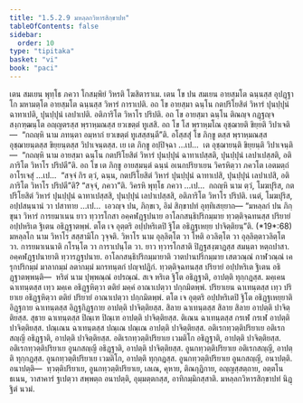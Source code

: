 ```yaml
---
title: "1.5.2.9 มหลฺลกวิหารสิกฺขาปท"
tableOfContents: false
sidebar:
  order: 10
type: "tipitaka"
basket: "vi"
book: "paci"
---
```



<DynamicBreadcrumb />

<Division number="134" book="paci">

<Paragraph number="457" book="paci">
เตน สมเยน พุทฺโธ ภควา โกสมฺพิยํ วิหรติ โฆสิตาราเม. เตน โข ปน สมเยน อายสฺมโต ฉนฺนสฺส อุปฏฺฐาโก มหามตฺโต อายสฺมโต ฉนฺนสฺส วิหารํ การาเปติ. อถ โข อายสฺมา ฉนฺโน กตปริโยสิตํ วิหารํ ปุนปฺปุนํ ฉาทาเปติ, ปุนปฺปุนํ เลปาเปติ. อติภาริโต วิหาโร ปริปติ. อถ โข อายสฺมา ฉนฺโน ติณญฺจ กฏฺฐญฺจ สงฺกฑฺฒนฺโต อญฺญตรสฺส พฺราหฺมณสฺส ยวเขตฺตํ ทูเสสิ. อถ โข โส พฺราหฺมโณ อุชฺฌายติ ขิยฺยติ วิปาเจติ—  “กถญฺหิ นาม ภทนฺตา อมฺหากํ ยวเขตฺตํ ทูเสสฺสนฺตี”ติ.
</Paragraph>

<Paragraph number="458" book="paci">
อโสฺสสุํ โข ภิกฺขู ตสฺส พฺราหฺมณสฺส อุชฺฌายนฺตสฺส ขิยฺยนฺตสฺส วิปาเจนฺตสฺส. เย เต ภิกฺขู อปฺปิจฺฉา …เป…  เต อุชฺฌายนฺติ ขิยฺยนฺติ วิปาเจนฺติ—  “กถญฺหิ นาม อายสฺมา ฉนฺโน กตปริโยสิตํ วิหารํ ปุนปฺปุนํ ฉาทาเปสฺสติ, ปุนปฺปุนํ เลปาเปสฺสติ, อติภาริโต วิหาโร ปริปตี”ติ.
</Paragraph>

<Paragraph number="459" book="paci">
อถ โข เต ภิกฺขู อายสฺมนฺตํ ฉนฺนํ อเนกปริยาเยน วิครหิตฺวา ภควโต เอตมตฺถํ อาโรเจสุํ …เป…  “สจฺจํ กิร ตฺวํ, ฉนฺน, กตปริโยสิตํ วิหารํ ปุนปฺปุนํ ฉาทาเปสิ, ปุนปฺปุนํ เลปาเปสิ, อติภาริโต วิหาโร ปริปตี”ติ? “สจฺจํ, ภควา”ติ. วิครหิ พุทฺโธ ภควา …เป…  กถญฺหิ นาม ตฺวํ, โมฆปุริส, กตปริโยสิตํ วิหารํ ปุนปฺปุนํ ฉาทาเปสฺสสิ, ปุนปฺปุนํ เลปาเปสฺสสิ, อติภาริโต วิหาโร ปริปติ. เนตํ, โมฆปุริส, อปฺปสนฺนานํ วา ปสาทาย …เป…  เอวญฺจ ปน, ภิกฺขเว, อิมํ สิกฺขาปทํ อุทฺทิเสยฺยาถ—
</Paragraph>

</Division>
<Division number="135" book="paci">

<Paragraph number="460" book="paci">
<Emphasis>“มหลฺลกํ ปน ภิกฺขุนา วิหารํ การยมาเนน ยาว ทฺวารโกสา อคฺคฬฏฺฐปนาย อาโลกสนฺธิปริกมฺมาย ทฺวตฺติจฺฉทนสฺส ปริยายํ อปฺปหริเต ฐิเตน อธิฏฺฐาตพฺพํ. ตโต เจ อุตฺตริ อปฺปหริเตปิ ฐิโต อธิฏฺฐเหยฺย ปาจิตฺติยนฺ”</Emphasis>ติ. (*19*:<Emphasis>68</Emphasis>)
</Paragraph>

</Division>
<Division number="136" book="paci">

<Paragraph number="461" book="paci">
<Emphasis>มหลฺลโก</Emphasis> นาม วิหาโร สสฺสามิโก วุจฺจติ.
</Paragraph>

<Paragraph number="462" book="paci">
<Emphasis>วิหาโร</Emphasis> นาม อุลฺลิตฺโต วา โหติ อวลิตฺโต วา อุลฺลิตฺตาวลิตฺโต วา.
</Paragraph>

<Paragraph number="463" book="paci">
<Emphasis>การยมาเนนา</Emphasis>ติ กโรนฺโต วา การาเปนฺโต วา.
</Paragraph>

<Paragraph number="464" book="paci">
<Emphasis>ยาว ทฺวารโกสา</Emphasis>ติ ปิฏฺฐสงฺฆาฏสฺส สมนฺตา หตฺถปาสา.
</Paragraph>

<Paragraph number="465" book="paci">
<Emphasis>อคฺคฬฏฺฐปนายา</Emphasis>ติ ทฺวารฏฺฐปนาย.
</Paragraph>

<Paragraph number="466" book="paci">
<Emphasis>อาโลกสนฺธิปริกมฺมายา</Emphasis>ติ วาตปานปริกมฺมาย เสตวณฺณํ กาฬวณฺณํ เครุกปริกมฺมํ มาลากมฺมํ ลตากมฺมํ มกรทนฺตกํ ปญฺจปฏิกํ.
</Paragraph>

<Paragraph number="467" book="paci">
<Emphasis>ทฺวตฺติจฺฉทนสฺส ปริยายํ อปฺปหริเต ฐิเตน อธิฏฺฐาตพฺพนฺ</Emphasis>ติ—  หริตํ นาม ปุพฺพณฺณํ อปรณฺณํ. สเจ หริเต ฐิโต อธิฏฺฐาติ, อาปตฺติ ทุกฺกฏสฺส. มคฺเคน ฉาเทนฺตสฺส เทฺว มคฺเค อธิฏฺฐหิตฺวา ตติยํ มคฺคํ อาณาเปตฺวา ปกฺกมิตพฺพํ. ปริยาเยน ฉาเทนฺตสฺส เทฺว ปริยาเย อธิฏฺฐหิตฺวา ตติยํ ปริยายํ อาณาเปตฺวา ปกฺกมิตพฺพํ.
</Paragraph>

</Division>
<Division number="137" book="paci">

<Paragraph number="468" book="paci">
<Emphasis>ตโต เจ อุตฺตริ อปฺปหริเตปิ ฐิโต อธิฏฺฐเหยฺยา</Emphasis>ติ อิฏฺฐกาย ฉาเทนฺตสฺส อิฏฺฐกิฏฺฐกาย อาปตฺติ ปาจิตฺติยสฺส. สิลาย ฉาเทนฺตสฺส สิลาย สิลาย อาปตฺติ ปาจิตฺติยสฺส. สุธาย ฉาเทนฺตสฺส ปิณฺเฑ ปิณฺเฑ อาปตฺติ ปาจิตฺติยสฺส. ติเณน ฉาเทนฺตสฺส กรเฬ กรเฬ อาปตฺติ ปาจิตฺติยสฺส. ปณฺเณน ฉาเทนฺตสฺส ปณฺเณ ปณฺเณ อาปตฺติ ปาจิตฺติยสฺส.
</Paragraph>

<Paragraph number="469" book="paci">
อติเรกทฺวตฺติปริยาเย อติเรกสญฺญี อธิฏฺฐาติ, อาปตฺติ ปาจิตฺติยสฺส. อติเรกทฺวตฺติปริยาเย เวมติโก อธิฏฺฐาติ, อาปตฺติ ปาจิตฺติยสฺส. อติเรกทฺวตฺติปริยาเย อูนกสญฺญี อธิฏฺฐาติ, อาปตฺติ ปาจิตฺติยสฺส.
</Paragraph>

<Paragraph number="470" book="paci">
อูนกทฺวตฺติปริยาเย อติเรกสญฺญี, อาปตฺติ ทุกฺกฏสฺส. อูนกทฺวตฺติปริยาเย เวมติโก, อาปตฺติ ทุกฺกฏสฺส. อูนกทฺวตฺติปริยาเย อูนกสญฺญี, อนาปตฺติ.
</Paragraph>

</Division>
<Division number="138" book="paci">

<Paragraph number="471" book="paci">
อนาปตฺติ—  ทฺวตฺติปริยาเย, อูนกทฺวตฺติปริยาเย, เลเณ, คุหาย, ติณกุฏิกาย, อญฺญสฺสตฺถาย, อตฺตโน ธเนน, วาสาคารํ ฐเปตฺวา สพฺพตฺถ อนาปตฺติ, อุมฺมตฺตกสฺส, อาทิกมฺมิกสฺสาติ.

</Paragraph>
</Division>

<Paragraph number="472" type="center" book="paci">
มหลฺลกวิหารสิกฺขาปทํ นิฏฺฐิตํ นวมํ.
</Paragraph>